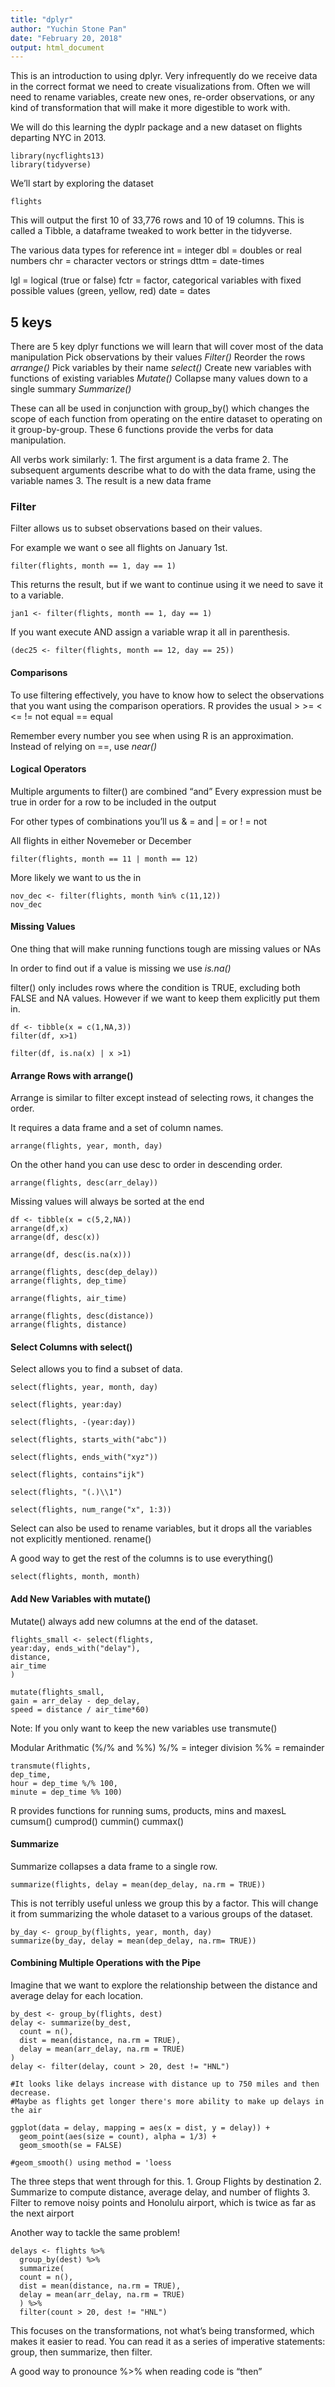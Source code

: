 ---
title: "dplyr"
author: "Yuchin Stone Pan"
date: "February 20, 2018"
output: html_document
---


This is an introduction to using dplyr. Very infrequently do we receive data in the correct format we need to create visualizations from. 
Often we will need to rename variables, create new ones, re-order observations, or any kind of transformation that will make it more digestible to work with.

We will do this learning the dyplr package and a new dataset on flights departing NYC in 2013.

```
library(nycflights13)
library(tidyverse)
```

We'll start by exploring the dataset


```
flights
```

This will output the first 10 of 33,776 rows and 10 of 19 columns. This is called a Tibble, a dataframe tweaked to work better in the tidyverse.

The various data types for reference
  int =  integer
  dbl = doubles or real numbers
  chr = character vectors or strings
  dttm = date-times
  
  lgl = logical (true or false)
  fctr = factor, categorical variables with fixed possible values (green, yellow, red)
  date = dates
  
## 5 keys

There are 5 key dplyr functions we will learn that will cover most of the data manipulation
  Pick observations by their values *Filter()*
  Reorder the rows *arrange()*
  Pick variables by their name *select()*
  Create new variables with functions of existing variables *Mutate()*
  Collapse many values down to a single summary *Summarize()*
  
These can all be used in conjunction with group_by() which changes the scope of each function from operating on the entire dataset to operating on it group-by-group. These 6 functions provide the verbs for data manipulation.

All verbs work similarly:
  1. The first argument is a data frame
  2. The subsequent arguments describe what to do with the data frame, using the variable names
  3. The result is a new data frame
  
### Filter
Filter allows us to subset observations based on their values.

For example we want o see all flights on January 1st.
```
filter(flights, month == 1, day == 1)
```
This returns the result, but if we want to continue using it we need to save it to a variable.

```
jan1 <- filter(flights, month == 1, day == 1)
```

If you want execute AND assign a variable wrap it all in parenthesis.

```
(dec25 <- filter(flights, month == 12, day == 25))
```

#### Comparisons
To use filtering effectively, you have to know how to select the observations that you want using the comparison operatiors. R provides the usual
  >
  >=
  <
  <=
  != not equal
  == equal
  
  Remember every number you see when using R is an approximation. Instead of relying on ==, use *near()*
  
#### Logical Operators
Multiple arguments to filter() are combined "and"
  Every expression must be true in order for a row to be included in the output
  
For other types of combinations you'll us
  & = and
  | = or
  ! = not

All flights in either Novemeber or December
```
filter(flights, month == 11 | month == 12)
```
More likely we want to us the in

```
nov_dec <- filter(flights, month %in% c(11,12))
nov_dec
```

#### Missing Values

One thing that will make running functions tough are missing values or NAs

In order to find out if a value is missing we use *is.na()*

filter() only includes rows where the condition is TRUE, excluding both FALSE and NA values.
  However if we want to keep them explicitly put them in.
  
```
df <- tibble(x = c(1,NA,3))
filter(df, x>1)

filter(df, is.na(x) | x >1)
```
#### Arrange Rows with arrange()
Arrange is similar to filter except instead of selecting rows, it changes the order.

It requires a data frame and a set of column names. 

```
arrange(flights, year, month, day)
```

On the other hand you can use desc to order in descending order.

```
arrange(flights, desc(arr_delay))
```

Missing values will always be sorted at the end

```
df <- tibble(x = c(5,2,NA))
arrange(df,x)
arrange(df, desc(x))
```

```
arrange(df, desc(is.na(x)))

arrange(flights, desc(dep_delay))
arrange(flights, dep_time)

arrange(flights, air_time)

arrange(flights, desc(distance))
arrange(flights, distance)
```

#### Select Columns with select()
Select allows you to find a subset of data. 

```
select(flights, year, month, day)

select(flights, year:day)

select(flights, -(year:day))

select(flights, starts_with("abc"))

select(flights, ends_with("xyz"))

select(flights, contains"ijk")

select(flights, "(.)\\1")

select(flights, num_range("x", 1:3))
```

Select can also be used to rename variables, but it drops all the variables not explicitly mentioned. rename()

A good way to get the rest of the columns is to use everything()

```
select(flights, month, month)
```

#### Add New Variables with mutate()
Mutate() always add new columns at the end of the dataset. 

```
flights_small <- select(flights,
year:day, ends_with("delay"),
distance,
air_time
)

mutate(flights_small,
gain = arr_delay - dep_delay,
speed = distance / air_time*60)
```

Note: If you only want to keep the new variables use transmute()

Modular Arithmatic
(%/% and %%)
%/% = integer division
%% = remainder

```
transmute(flights,
dep_time,
hour = dep_time %/% 100,
minute = dep_time %% 100)
```
R provides functions for running sums, products, mins and maxesL
  cumsum()
  cumprod()
  cummin()
  cummax()
  
  
#### Summarize
Summarize collapses a data frame to a single row.

```
summarize(flights, delay = mean(dep_delay, na.rm = TRUE))
```
This is not terribly useful unless we group this by a factor. This will change it from summarizing the whole dataset to a various groups of the dataset.

```
by_day <- group_by(flights, year, month, day)
summarize(by_day, delay = mean(dep_delay, na.rm= TRUE))
```

#### Combining Multiple Operations with the Pipe
Imagine that we want to explore the relationship between the distance and average delay for each location.

```
by_dest <- group_by(flights, dest)
delay <- summarize(by_dest,
  count = n(),
  dist = mean(distance, na.rm = TRUE),
  delay = mean(arr_delay, na.rm = TRUE)
)
delay <- filter(delay, count > 20, dest != "HNL")

#It looks like delays increase with distance up to 750 miles and then decrease. 
#Maybe as flights get longer there's more ability to make up delays in the air

ggplot(data = delay, mapping = aes(x = dist, y = delay)) +
  geom_point(aes(size = count), alpha = 1/3) +
  geom_smooth(se = FALSE)

#geom_smooth() using method = 'loess
```

The three steps that went through for this.
1. Group Flights by destination
2. Summarize to compute distance, average delay, and number of flights
3. Filter to remove noisy points and Honolulu airport, which is twice as far as the next airport

Another way to tackle the same problem!

```
delays <- flights %>%
  group_by(dest) %>%
  summarize(
  count = n(),
  dist = mean(distance, na.rm = TRUE),
  delay = mean(arr_delay, na.rm = TRUE)
  ) %>%
  filter(count > 20, dest != "HNL")
```

This focuses on the transformations, not what's being transformed, which makes it easier to read. 
You can read it as a series of imperative statements: group, then summarize, then filter. 

A good way to pronounce %>% when reading code is "then"

